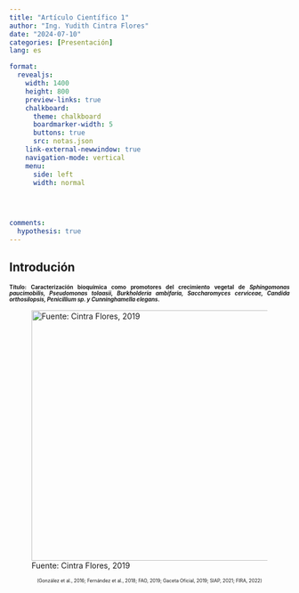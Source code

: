```yaml
---
title: "Artículo Científico 1"
author: "Ing. Yudith Cintra Flores"
date: "2024-07-10"
categories: [Presentación]
lang: es

format: 
  revealjs:
    width: 1400
    height: 800
    preview-links: true
    chalkboard:
      theme: chalkboard
      boardmarker-width: 5
      buttons: true
      src: notas.json
    link-external-newwindow: true
    navigation-mode: vertical
    menu:
      side: left
      width: normal
      
    


comments: 
  hypothesis: true
---
```


## Introdución

:::{style="text-align:justify; font-size: 70%"}
**Título: Caracterización bioquímica como promotores del crecimiento vegetal de *Sphingomonas paucimobilis, Pseudomonas tolaasii, Burkholderia ambifaria, Saccharomyces cerviceae, Candida orthosilopsis, Penicillium sp. y Cunninghamella elegans*. **
:::

![Fuente: Cintra Flores, 2019](img 1.png){width="1000" height="450"}

:::{style="text-align:center; font-size: 60%"}
(González et al., 2016; Fernández et al., 2018; FAO, 2019; Gaceta Oficial, 2019; SIAP, 2021; FIRA, 2022)
:::

